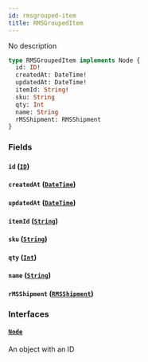 ```yaml
---
id: rmsgrouped-item
title: RMSGroupedItem
---
```


No description

```graphql
type RMSGroupedItem implements Node {
  id: ID!
  createdAt: DateTime!
  updatedAt: DateTime!
  itemId: String!
  sku: String
  qty: Int
  name: String
  rMSShipment: RMSShipment
}
```

### Fields

#### `id` ([`ID`](../../order-view-service/scalars/id))

#### `createdAt` ([`DateTime`](../../order-view-service/scalars/date-time))

#### `updatedAt` ([`DateTime`](../../order-view-service/scalars/date-time))

#### `itemId` ([`String`](../../order-view-service/scalars/string))

#### `sku` ([`String`](../../order-view-service/scalars/string))

#### `qty` ([`Int`](../../order-view-service/scalars/int))

#### `name` ([`String`](../../order-view-service/scalars/string))

#### `rMSShipment` ([`RMSShipment`](../../order-view-service/objects/rmsshipment))

### Interfaces

#### [`Node`](../../order-view-service/interfaces/node)

An object with an ID
